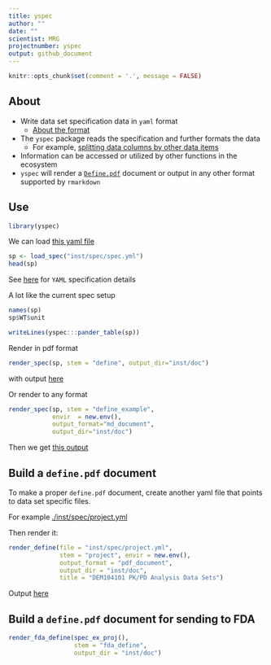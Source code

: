 ```yaml
---
title: yspec
author: ""
date: ""
scientist: MRG
projectnumber: yspec
output: github_document
---
```



```r
knitr::opts_chunk$set(comment = '.', message = FALSE)
```


## About

- Write data set specification data in `yaml` format
    - [About the format](./inst/doc/reference.md)
- The `yspec` package reads the specification and 
further formats the data
    - For example, [splitting data columns by other data items](./inst/doc/reference.md#split-data-column)
- Information can be accessed or utilized by other functions
in the ecosystem
- `yspec` will render a [`Define.pdf`](./inst/doc/define.pdf) document or output
in any other format supported by `rmarkdown`

## Use
```r
library(yspec)
```

We can load [this yaml file](inst/spec/spec.yml)

```r
sp <- load_spec("inst/spec/spec.yml")
head(sp)
```

See [here](./inst/doc/reference.md) for `YAML` specification details


A lot like the current spec setup
```r
names(sp)
sp$WT$unit
```

```r
writeLines(yspec:::pander_table(sp))
```



Render in pdf format
```r
render_spec(sp, stem = "define", output_dir="inst/doc")
```

with output [here](./inst/doc/define.pdf)


Or render to any format
```r
render_spec(sp, stem = "define_example", 
            envir  = new.env(),
            output_format="md_document",
            output_dir="inst/doc")
```

Then we get [this output](./inst/doc/define_example.md)



## Build a `define.pdf` document

To make a proper `define.pdf` document, create another 
yaml file that points to data set specific files. 

For example [./inst/spec/project.yml](./inst/spec/project.yml)

Then render it:

```r
render_define(file = "inst/spec/project.yml", 
              stem = "project", envir = new.env(),
              output_format = "pdf_document",
              output_dir = "inst/doc",
              title = "DEM104101 PK/PD Analysis Data Sets")
```

Output [here](./inst/doc/project.pdf)

## Build a `define.pdf` document for sending to FDA
```r
render_fda_define(spec_ex_proj(), 
                  stem = "fda_define",
                  output_dir = "inst/doc")
```








